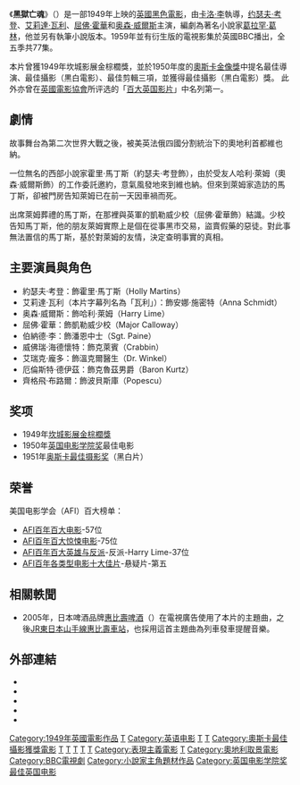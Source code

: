 {{NoteTA
|T=zh-hk:黑獄亡魂;zh-cn:第三人;
|1=zh-hk:黑獄亡魂;zh-cn:第三人;
}}
{{expand|time=2010-11-26}}
{{Infobox film
| name           = 黑獄亡魂
| original_name = ''The Third Man''
| image          = ThirdManUSPoster.jpg
| caption        = 電影海報
| director       = [[卡洛·李|卡洛·李]]
| writer         = [[格雷厄姆·格林|葛拉罕·葛林]]
| starring       = [[約瑟夫·考登|約瑟夫·考登]]<br />[[艾莉達·瓦利|艾莉達·瓦利]]<br />[[奥森·威尔斯|奥森·威尔斯]]<br />[[屈佛·霍華|屈佛·霍華]]
| producer       = [[卡洛·李|卡洛·李]]<br />'''未掛名'''：<br />[[亞力山大·寇達|亞力山大·寇達]]<br />[[大衛·O·塞茨尼克|大衛·O·塞茨尼克]]
| music          = [[安頓·卡拉斯|安頓·卡拉斯]]
| cinematography = [[羅伯·克瑞斯克|羅伯·克瑞斯克]]
| editing        = [[奧斯華·赫芬李希特|奧斯華·赫芬李希特]]
| distributor    = 英國：{{tsl|en|British Lion Films|英國獅子電影}}<br>美國：[[Selznick_International_Pictures|Selznick International Pictures]]
| released       = {{start date|1949|9|2}} ''(UK)''<br />{{start date|1950|1|2}} ''(US)''
| runtime        = 104分鐘
| language       = 英語<br />德語（部分）
| country        = [[英國電影|英國]]
| budget         = 
| gross          =
}}
《'''黑獄亡魂'''》（{{lang-en|''The Third Man''}}）是一部1949年上映的[[英國電影|英國]][[黑色電影|黑色電影]]，由[[卡洛·李|卡洛·李]]執導，[[约瑟夫·考登|约瑟夫·考登]]、[[艾莉達·瓦利|艾莉達·瓦利]]、[[屈佛·霍華|屈佛·霍華]]和[[奥森·威爾斯|奥森·威爾斯]]主演，編劇為著名小說家[[格雷厄姆·格林|葛拉罕·葛林]]，他並另有執筆小說版本。1959年並有衍生版的電視影集於英國BBC播出，全五季共77集。

本片曾獲1949年坎城影展金棕櫚獎，並於1950年度的[[奧斯卡金像獎|奧斯卡金像獎]]中提名最佳導演、最佳攝影（黒白電影）、最佳剪輯三項，並獲得最佳攝影（黒白電影）獎。 此外亦曾在[[英國電影協會|英國電影協會]]所评选的「[[百大英国影片|百大英国影片]]」中名列第一。

== 劇情 ==
故事舞台為第二次世界大戰之後，被美英法俄四國分割統治下的奧地利首都維也納。

一位無名的西部小說家霍里·馬丁斯（約瑟夫·考登飾），由於受友人哈利·萊姆（奧森·威爾斯飾）的工作委託邀約，意氣風發地來到維也納。但來到萊姆家造訪的馬丁斯，卻被門房告知萊姆已在前一天因車禍而死。

出席萊姆葬禮的馬丁斯，在那裡與英軍的凱勒威少校（屈佛·霍華飾）結識。少校告知馬丁斯，他的朋友萊姆實際上是個在從事黑市交易，盜賣假藥的惡徒。對此事無法置信的馬丁斯，基於對萊姆的友情，決定查明事實的真相。

== 主要演員與角色 ==
*約瑟夫·考登：飾霍里·馬丁斯（Holly Martins）
*艾莉達·瓦利（本片字幕列名為「瓦利」）：飾安娜·施密特（Anna Schmidt）
*奥森·威爾斯：飾哈利·萊姆（Harry Lime）
*屈佛·霍華：飾凱勒威少校（Major Calloway）
*伯納德·李：飾潘恩中士（Sgt. Paine）
*威佛瑞·海德懷特：飾克萊賓（Crabbin）
*艾瑞克·龐多：飾溫克爾醫生（Dr. Winkel）
*厄倫斯特·德伊茲：飾克魯茲男爵（Baron Kurtz）
*齊格飛·布路爾：飾波貝斯庫（Popescu）

== 奖项 ==
*1949年[[坎城影展|坎城影展]][[金棕櫚獎|金棕櫚獎]]
*1950年[[英国电影学院奖|英国电影学院奖]]最佳电影
*1951年[[第23届奥斯卡金像奖|奥斯卡]][[奥斯卡最佳摄影奖|最佳摄影奖]]（黑白片）

== 荣誉 ==
美国电影学会（AFI）百大榜单：
*[[AFI百年百大电影|AFI百年百大电影]]-57位
*[[AFI百年百大惊悚电影|AFI百年百大惊悚电影]]-75位
*[[AFI百年百大英雄与反派|AFI百年百大英雄与反派]]-反派-Harry Lime-37位
*[[AFI百年各类型电影十大佳片|AFI百年各类型电影十大佳片]]-悬疑片-第五

==相關軼聞==
*2005年，日本啤酒品牌[[惠比壽啤酒|惠比壽啤酒]]（{{lang|ja|ヱビスビール}}）在電視廣告使用了本片的主題曲，之後[[JR東日本|JR東日本]][[山手線|山手線]][[惠比壽車站|惠比壽車站]]，也採用這首主題曲為列車發車提醒音樂。

== 外部連結 ==
* {{IMDb title|0041959}}
* {{tcmdb title|92904}}
* {{douban|1295451}}
* {{Allmovie title|1:49491}}
* {{Rotten-tomatoes|id=the-third-man}}

{{英国电影学院奖最佳英国电影}}
{{金棕榈奖}}
{{DEFAULTSORT:Third Man, The}}
[[Category:1949年英國電影作品|Category:1949年英國電影作品]]
[[Category:改编成电视节目的电影|T]]
[[Category:英语电影|Category:英语电影]]
[[Category:英国懸疑片|T]]
[[Category:金棕櫚獎獲獎電影|T]]
[[Category:奧斯卡最佳攝影獲獎電影|Category:奧斯卡最佳攝影獲獎電影]]
[[Category:英國驚悚片|T]]
[[Category:心理驚悚片|T]]
[[Category:黑白電影|T]]
[[Category:黑色電影|T]]
[[Category:冷戰電影|T]]
[[Category:表現主義電影|Category:表現主義電影]]
[[Category:維也納背景電影|T]]
[[Category:奧地利取景電影|Category:奧地利取景電影]]
[[Category:BBC電視劇|Category:BBC電視劇]]
[[Category:小說家主角題材作品|Category:小說家主角題材作品]]
[[Category:英国电影学院奖最佳英国电影|Category:英国电影学院奖最佳英国电影]]